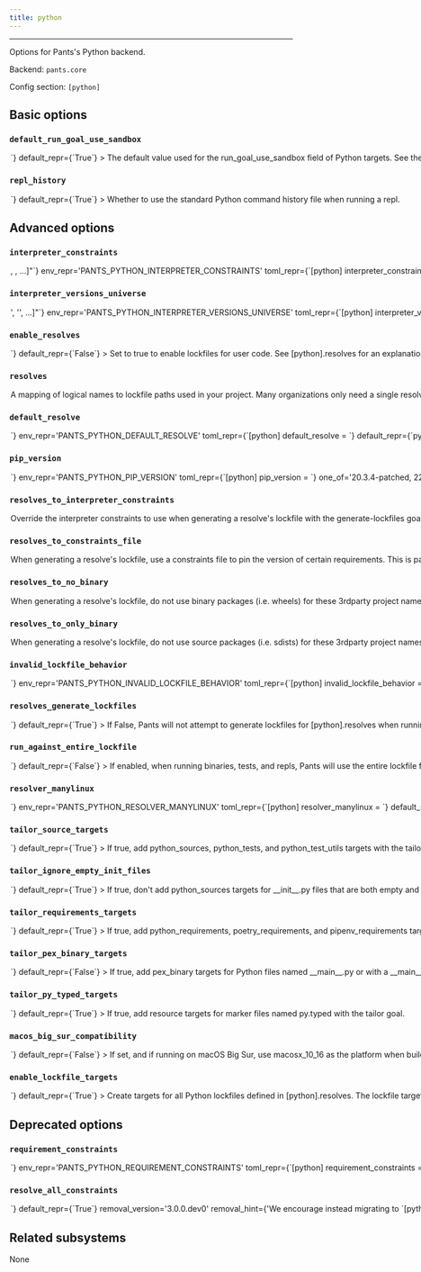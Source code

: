 ```yaml
---
title: python
---
```



---

Options for Pants&#x27;s Python backend.

Backend: <span className="color--primary">`pants.core`</span>

Config section: <span className="color--primary">`[python]`</span>

<span className={styles.options}>

## Basic options

### `default_run_goal_use_sandbox`

<Option
  cli_repr={`--[no-]python-default-run-goal-use-sandbox`}
  env_repr='PANTS_PYTHON_DEFAULT_RUN_GOAL_USE_SANDBOX'
  toml_repr={`[python]
default_run_goal_use_sandbox = <bool>`}
  default_repr={`True`}
>

The default value used for the `run_goal_use_sandbox` field of Python targets. See the relevant field for more details.

</Option>

### `repl_history`

<Option
  cli_repr={`--[no-]python-repl-history`}
  env_repr='PANTS_PYTHON_REPL_HISTORY'
  toml_repr={`[python]
repl_history = <bool>`}
  default_repr={`True`}
>

Whether to use the standard Python command history file when running a repl.

</Option>

## Advanced options

### `interpreter_constraints`

<Option
  cli_repr={`--python-interpreter-constraints="[<requirement>, <requirement>, ...]"`}
  env_repr='PANTS_PYTHON_INTERPRETER_CONSTRAINTS'
  toml_repr={`[python]
interpreter_constraints = [
    <requirement>,
    <requirement>,
    ...,
]`}
  default_repr={`[]`}
>

The Python interpreters your codebase is compatible with.

These constraints are used as the default value for the `interpreter_constraints` field of Python targets.

Specify with requirement syntax, e.g. `'CPython>=2.7,<3'` (A CPython interpreter with version &#x3E;=2.7 AND version &#x3C;3) or `'PyPy'` (A pypy interpreter of any version). Multiple constraint strings will be ORed together.

</Option>

### `interpreter_versions_universe`

<Option
  cli_repr={`--python-interpreter-versions-universe="['<str>', '<str>', ...]"`}
  env_repr='PANTS_PYTHON_INTERPRETER_VERSIONS_UNIVERSE'
  toml_repr={`[python]
interpreter_versions_universe = [
    '<str>',
    '<str>',
    ...,
]`}
  default_repr={`[\n  "2.7",\n  "3.5",\n  "3.6",\n  "3.7",\n  "3.8",\n  "3.9",\n  "3.10",\n  "3.11",\n  "3.12"\n]`}
>

All known Python major/minor interpreter versions that may be used by either your code or tools used by your code.

This is used by Pants to robustly handle interpreter constraints, such as knowing when generating lockfiles which Python versions to check if your code is using.

This does not control which interpreter your code will use. Instead, to set your interpreter constraints, update `[python].interpreter_constraints`, the `interpreter_constraints` field, and relevant tool options like `[isort].interpreter_constraints` to tell Pants which interpreters your code actually uses. See https://www.pantsbuild.org/v2.18/docs/python-interpreter-compatibility.

All elements must be the minor and major Python version, e.g. `'2.7'` or `'3.10'`. Do not include the patch version.

</Option>

### `enable_resolves`

<Option
  cli_repr={`--[no-]python-enable-resolves`}
  env_repr='PANTS_PYTHON_ENABLE_RESOLVES'
  toml_repr={`[python]
enable_resolves = <bool>`}
  default_repr={`False`}
>

Set to true to enable lockfiles for user code. See `[python].resolves` for an explanation of this feature.

This option is mutually exclusive with `[python].requirement_constraints`. We strongly recommend using this option because it:

1. Uses `--hash` to validate that all downloaded files are expected, which reduces the risk of supply chain attacks.
2. Enforces that all transitive dependencies are in the lockfile, whereas constraints allow you to leave off dependencies. This ensures your build is more stable and reduces the risk of supply chain attacks.
3. Allows you to have multiple lockfiles in your repository.

</Option>

### `resolves`

<Option
  cli_repr={`--python-resolves="{'key1': val1, 'key2': val2, ...}"`}
  env_repr='PANTS_PYTHON_RESOLVES'
  toml_repr={`[python.resolves]
key1 = val1
key2 = val2
...`}
  default_repr={`{\n  "python-default": "3rdparty/python/default.lock"\n}`}
>

A mapping of logical names to lockfile paths used in your project.

Many organizations only need a single resolve for their whole project, which is a good default and often the simplest thing to do. However, you may need multiple resolves, such as if you use two conflicting versions of a requirement in your repository.

If you only need a single resolve, run `pants generate-lockfiles` to generate the lockfile.

If you need multiple resolves:

1. Via this option, define multiple resolve names and their lockfile paths. The names should be meaningful to your repository, such as `data-science` or `pants-plugins`.
2. Set the default with `[python].default_resolve`.
3. Update your `python_requirement` targets with the `resolve` field to declare which resolve they should be available in. They default to `[python].default_resolve`, so you only need to update targets that you want in non-default resolves. (Often you&#x27;ll set this via the `python_requirements` or `poetry_requirements` target generators)
4. Run `pants generate-lockfiles` to generate the lockfiles. If the results aren&#x27;t what you&#x27;d expect, adjust the prior step.
5. Update any targets like `python_source` / `python_sources`, `python_test` / `python_tests`, and `pex_binary` which need to set a non-default resolve with the `resolve` field.

If a target can work with multiple resolves, you can either use the `parametrize` mechanism or manually create a distinct target per resolve. See https://www.pantsbuild.org/v2.18/docs/targets for information about `parametrize`.

For example:

```
python_sources(
    resolve=parametrize("data-science", "web-app"),
)
```

You can name the lockfile paths what you would like; Pants does not expect a certain file extension or location.

Only applies if `[python].enable_resolves` is true.

</Option>

### `default_resolve`

<Option
  cli_repr={`--python-default-resolve=<str>`}
  env_repr='PANTS_PYTHON_DEFAULT_RESOLVE'
  toml_repr={`[python]
default_resolve = <str>`}
  default_repr={`python-default`}
>

The default value used for the `resolve` field.

The name must be defined as a resolve in `[python].resolves`.

</Option>

### `pip_version`

<Option
  cli_repr={`--python-pip-version=<PipVersion>`}
  env_repr='PANTS_PYTHON_PIP_VERSION'
  toml_repr={`[python]
pip_version = <PipVersion>`}
  one_of='20.3.4-patched, 22.2.2, 22.3, 22.3.1, 23.0, 23.0.1, 23.1, 23.1.1, 23.1.2, latest'
  default_repr={`23.1.2`}
>

Use this version of Pip for resolving requirements and generating lockfiles.

N.B.: The `latest` value selects the latest of the listed choices which is not necessarily the latest Pip version released on PyPI.

</Option>

### `resolves_to_interpreter_constraints`

<Option
  cli_repr={`--python-resolves-to-interpreter-constraints="{'key1': val1, 'key2': val2, ...}"`}
  env_repr='PANTS_PYTHON_RESOLVES_TO_INTERPRETER_CONSTRAINTS'
  toml_repr={`[python.resolves_to_interpreter_constraints]
key1 = val1
key2 = val2
...`}
  default_repr={`{}`}
>

Override the interpreter constraints to use when generating a resolve&#x27;s lockfile with the `generate-lockfiles` goal.

By default, each resolve from `[python].resolves` will use your global interpreter constraints set in `[python].interpreter_constraints`. With this option, you can override each resolve to use certain interpreter constraints, such as `{'data-science': ['==3.8.*']}`.

Warning: this does NOT impact the interpreter constraints used by targets within the resolve, which is instead set by the option `[python].interpreter_constraints` and the `interpreter_constraints` field. It only impacts how the lockfile is generated.

Pants will validate that the interpreter constraints of your code using a resolve are compatible with that resolve&#x27;s own constraints. For example, if your code is set to use `['==3.9.*']` via the `interpreter_constraints` field, but it&#x27;s using a resolve whose interpreter constraints are set to `['==3.7.*']`, then Pants will error explaining the incompatibility.

The keys must be defined as resolves in `[python].resolves`.

</Option>

### `resolves_to_constraints_file`

<Option
  cli_repr={`--python-resolves-to-constraints-file="{'key1': val1, 'key2': val2, ...}"`}
  env_repr='PANTS_PYTHON_RESOLVES_TO_CONSTRAINTS_FILE'
  toml_repr={`[python.resolves_to_constraints_file]
key1 = val1
key2 = val2
...`}
  default_repr={`{}`}
>

When generating a resolve&#x27;s lockfile, use a constraints file to pin the version of certain requirements. This is particularly useful to pin the versions of transitive dependencies of your direct requirements.

See https://pip.pypa.io/en/stable/user_guide/#constraints-files for more information on the format of constraint files and how constraints are applied in Pex and pip.

Expects a dictionary of resolve names from `[python].resolves` and Python tools (e.g. `black` and `pytest`) to file paths for constraints files. For example, `{'data-science': '3rdparty/data-science-constraints.txt'}`. If a resolve is not set in the dictionary, it will not use a constraints file.

You can use the key `__default__` to set a default value for all resolves.

</Option>

### `resolves_to_no_binary`

<Option
  cli_repr={`--python-resolves-to-no-binary="{'key1': val1, 'key2': val2, ...}"`}
  env_repr='PANTS_PYTHON_RESOLVES_TO_NO_BINARY'
  toml_repr={`[python.resolves_to_no_binary]
key1 = val1
key2 = val2
...`}
  default_repr={`{}`}
>

When generating a resolve&#x27;s lockfile, do not use binary packages (i.e. wheels) for these 3rdparty project names.

Expects a dictionary of resolve names from `[python].resolves` and Python tools (e.g. `black` and `pytest`) to lists of project names. For example, `{'data-science': ['requests', 'numpy']}`. If a resolve is not set in the dictionary, it will have no restrictions on binary packages.

You can use the key `__default__` to set a default value for all resolves.

For each resolve, you can also use the value `:all:` to disable all binary packages: `{'data-science': [':all:']}`.

Note that some packages are tricky to compile and may fail to install when this option is used on them. See https://pip.pypa.io/en/stable/cli/pip_install/#install-no-binary for details.

</Option>

### `resolves_to_only_binary`

<Option
  cli_repr={`--python-resolves-to-only-binary="{'key1': val1, 'key2': val2, ...}"`}
  env_repr='PANTS_PYTHON_RESOLVES_TO_ONLY_BINARY'
  toml_repr={`[python.resolves_to_only_binary]
key1 = val1
key2 = val2
...`}
  default_repr={`{}`}
>

When generating a resolve&#x27;s lockfile, do not use source packages (i.e. sdists) for these 3rdparty project names, e.g `['django', 'requests']`.

Expects a dictionary of resolve names from `[python].resolves` and Python tools (e.g. `black` and `pytest`) to lists of project names. For example, `{'data-science': ['requests', 'numpy']}`. If a resolve is not set in the dictionary, it will have no restrictions on source packages.

You can use the key `__default__` to set a default value for all resolves.

For each resolve you can use the value `:all:` to disable all source packages: `{'data-science': [':all:']}`.

Packages without binary distributions will fail to install when this option is used on them. See https://pip.pypa.io/en/stable/cli/pip_install/#install-only-binary for details.

</Option>

### `invalid_lockfile_behavior`

<Option
  cli_repr={`--python-invalid-lockfile-behavior=<InvalidLockfileBehavior>`}
  env_repr='PANTS_PYTHON_INVALID_LOCKFILE_BEHAVIOR'
  toml_repr={`[python]
invalid_lockfile_behavior = <InvalidLockfileBehavior>`}
  one_of='error, ignore, warn'
  default_repr={`error`}
>

The behavior when a lockfile has requirements or interpreter constraints that are not compatible with what the current build is using.

We recommend keeping the default of `error` for CI builds.

Note that `warn` will still expect a Pants lockfile header, it only won&#x27;t error if the lockfile is stale and should be regenerated.

Use `ignore` to avoid needing a lockfile header at all, e.g. if you are manually managing lockfiles rather than using the `generate-lockfiles` goal.

</Option>

### `resolves_generate_lockfiles`

<Option
  cli_repr={`--[no-]python-resolves-generate-lockfiles`}
  env_repr='PANTS_PYTHON_RESOLVES_GENERATE_LOCKFILES'
  toml_repr={`[python]
resolves_generate_lockfiles = <bool>`}
  default_repr={`True`}
>

If False, Pants will not attempt to generate lockfiles for `[python].resolves` when running the `generate-lockfiles` goal.

This is intended to allow you to manually generate lockfiles for your own code, rather than using Pex lockfiles. For example, when adopting Pants in a project already using Poetry, you can use `poetry export --dev` to create a requirements.txt-style lockfile understood by Pants, then point `[python].resolves` to the file.

If you set this to False, Pants will not attempt to validate the metadata headers for your user lockfiles. This is useful so that you can keep `[python].invalid_lockfile_behavior` to `error` or `warn` if you&#x27;d like so that tool lockfiles continue to be validated, while user lockfiles are skipped.

Warning: it will likely be slower to install manually generated user lockfiles than Pex ones because Pants cannot as efficiently extract the subset of requirements used for a particular task. See the option `[python].run_against_entire_lockfile`.

</Option>

### `run_against_entire_lockfile`

<Option
  cli_repr={`--[no-]python-run-against-entire-lockfile`}
  env_repr='PANTS_PYTHON_RUN_AGAINST_ENTIRE_LOCKFILE'
  toml_repr={`[python]
run_against_entire_lockfile = <bool>`}
  default_repr={`False`}
>

If enabled, when running binaries, tests, and repls, Pants will use the entire lockfile file instead of just the relevant subset.

If you are using Pex lockfiles, we generally do not recommend this. You will already get similar performance benefits to this option, without the downsides.

Otherwise, this option can improve performance and reduce cache size. But it has two consequences: 1) All cached test results will be invalidated if any requirement in the lockfile
changes, rather than just those that depend on the changed requirement. 2) Requirements unneeded by a test/run/repl will be present on the sys.path, which
might in rare cases cause their behavior to change.

This option does not affect packaging deployable artifacts, such as PEX files, wheels and cloud functions, which will still use just the exact subset of requirements needed.

</Option>

### `resolver_manylinux`

<Option
  cli_repr={`--python-resolver-manylinux=<str>`}
  env_repr='PANTS_PYTHON_RESOLVER_MANYLINUX'
  toml_repr={`[python]
resolver_manylinux = <str>`}
  default_repr={`manylinux2014`}
>

Whether to allow resolution of manylinux wheels when resolving requirements for foreign linux platforms. The value should be a manylinux platform upper bound, e.g. `'manylinux2010'`, or else the string `'no'` to disallow.

</Option>

### `tailor_source_targets`

<Option
  cli_repr={`--[no-]python-tailor-source-targets`}
  env_repr='PANTS_PYTHON_TAILOR_SOURCE_TARGETS'
  toml_repr={`[python]
tailor_source_targets = <bool>`}
  default_repr={`True`}
>

If true, add `python_sources`, `python_tests`, and `python_test_utils` targets with the `tailor` goal.

</Option>

### `tailor_ignore_empty_init_files`

<Option
  cli_repr={`--[no-]python-tailor-ignore-empty-init-files`}
  env_repr='PANTS_PYTHON_TAILOR_IGNORE_EMPTY_INIT_FILES'
  toml_repr={`[python]
tailor_ignore_empty_init_files = <bool>`}
  default_repr={`True`}
>

If true, don&#x27;t add `python_sources` targets for `__init__.py` files that are both empty and where there are no other Python files in the directory.

Empty and solitary `__init__.py` files usually exist as import scaffolding rather than true library code, so it can be noisy to add BUILD files.

Even if this option is set to true, Pants will still ensure the empty `__init__.py` files are included in the sandbox when running processes.

If you set to false, you may also want to set `[python-infer].init_files = "always"`.

</Option>

### `tailor_requirements_targets`

<Option
  cli_repr={`--[no-]python-tailor-requirements-targets`}
  env_repr='PANTS_PYTHON_TAILOR_REQUIREMENTS_TARGETS'
  toml_repr={`[python]
tailor_requirements_targets = <bool>`}
  default_repr={`True`}
>

If true, add `python_requirements`, `poetry_requirements`, and `pipenv_requirements` target generators with the `tailor` goal.

`python_requirements` targets are added for any file that matches the pattern `*requirements*.txt`. You will need to manually add `python_requirements` for different file names like `reqs.txt`.

`poetry_requirements` targets are added for `pyproject.toml` files with `[tool.poetry` in them.

</Option>

### `tailor_pex_binary_targets`

<Option
  cli_repr={`--[no-]python-tailor-pex-binary-targets`}
  env_repr='PANTS_PYTHON_TAILOR_PEX_BINARY_TARGETS'
  toml_repr={`[python]
tailor_pex_binary_targets = <bool>`}
  default_repr={`False`}
>

If true, add `pex_binary` targets for Python files named `__main__.py` or with a `__main__` clause with the `tailor` goal.

</Option>

### `tailor_py_typed_targets`

<Option
  cli_repr={`--[no-]python-tailor-py-typed-targets`}
  env_repr='PANTS_PYTHON_TAILOR_PY_TYPED_TARGETS'
  toml_repr={`[python]
tailor_py_typed_targets = <bool>`}
  default_repr={`True`}
>

If true, add `resource` targets for marker files named `py.typed` with the `tailor` goal.

</Option>

### `macos_big_sur_compatibility`

<Option
  cli_repr={`--[no-]python-macos-big-sur-compatibility`}
  env_repr='PANTS_PYTHON_MACOS_BIG_SUR_COMPATIBILITY'
  toml_repr={`[python]
macos_big_sur_compatibility = <bool>`}
  default_repr={`False`}
>

If set, and if running on macOS Big Sur, use `macosx_10_16` as the platform when building wheels. Otherwise, the default of `macosx_11_0` will be used. This may be required for `pip` to be able to install the resulting distribution on Big Sur.

</Option>

### `enable_lockfile_targets`

<Option
  cli_repr={`--[no-]python-enable-lockfile-targets`}
  env_repr='PANTS_PYTHON_ENABLE_LOCKFILE_TARGETS'
  toml_repr={`[python]
enable_lockfile_targets = <bool>`}
  default_repr={`True`}
>

Create targets for all Python lockfiles defined in `[python].resolves`.

The lockfile targets will then be used as dependencies to the `python_requirement` targets that use them, invalidating source targets per resolve when the lockfile changes.

If another targets address is in conflict with the created lockfile target, it will shadow the lockfile target and it will not be available as a dependency for any `python_requirement` targets.

</Option>

## Deprecated options

### `requirement_constraints`

<Option
  cli_repr={`--python-requirement-constraints=<file_option>`}
  env_repr='PANTS_PYTHON_REQUIREMENT_CONSTRAINTS'
  toml_repr={`[python]
requirement_constraints = <file_option>`}
  default_repr={`None`}
  removal_version='3.0.0.dev0'
  removal_hint={'We encourage instead migrating to `[python].enable_resolves` and `[python].resolves`, which is an improvement over this option. The `[python].resolves` feature ensures that your lockfiles are fully comprehensive, i.e. include all transitive dependencies; uses hashes for better supply chain security; and supports advanced features like VCS and local requirements, along with options `[python].resolves_to_only_binary`.<br /><br />To migrate, stop setting `[python].requirement_constraints` and `[python].resolve_all_constraints`, and instead set `[python].enable_resolves` to `true`. Then, run `pants generate-lockfiles`.'}
>

When resolving third-party requirements for your own code (vs. tools you run), use this constraints file to determine which versions to use.

Mutually exclusive with `[python].enable_resolves`, which we generally recommend as an improvement over constraints file.

See https://pip.pypa.io/en/stable/user_guide/#constraints-files for more information on the format of constraint files and how constraints are applied in Pex and pip.

This only applies when resolving user requirements, rather than tools you run like Black and Pytest. To constrain tools, set `[tool].lockfile`, e.g. `[black].lockfile`.

</Option>

### `resolve_all_constraints`

<Option
  cli_repr={`--[no-]python-resolve-all-constraints`}
  env_repr='PANTS_PYTHON_RESOLVE_ALL_CONSTRAINTS'
  toml_repr={`[python]
resolve_all_constraints = <bool>`}
  default_repr={`True`}
  removal_version='3.0.0.dev0'
  removal_hint={'We encourage instead migrating to `[python].enable_resolves` and `[python].resolves`, which is an improvement over this option. The `[python].resolves` feature ensures that your lockfiles are fully comprehensive, i.e. include all transitive dependencies; uses hashes for better supply chain security; and supports advanced features like VCS and local requirements, along with options `[python].resolves_to_only_binary`.<br /><br />To migrate, stop setting `[python].requirement_constraints` and `[python].resolve_all_constraints`, and instead set `[python].enable_resolves` to `true`. Then, run `pants generate-lockfiles`.'}
>

(Only relevant when using `[python].requirement_constraints.`) If enabled, when resolving requirements, Pants will first resolve your entire constraints file as a single global resolve. Then, if the code uses a subset of your constraints file, Pants will extract the relevant requirements from that global resolve so that only what&#x27;s actually needed gets used. If disabled, Pants will not use a global resolve and will resolve each subset of your requirements independently.

Usually this option should be enabled because it can result in far fewer resolves.

</Option>

## Related subsystems

None

</span>
